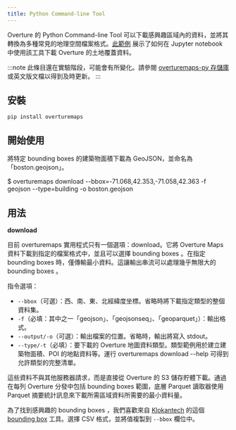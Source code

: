 ```yaml
---
title: Python Command-line Tool
---
```


Overture 的 Python Command-line Tool 可以下載感興趣區域內的資料，並將其轉換為多種常見的地理空間檔案格式。[此範例](/blog/2024/05/16/land-cover/) 展示了如何在 Jupyter notebook 中使用該工具下載 Overture 的土地覆蓋資料。

:::note
此條目還在實驗階段，可能會有所變化。請參閱 [overturemaps-py 存儲庫](https://github.com/OvertureMaps/overturemaps-py) 或英文版文檔以得到及時更新。
:::

## 安裝
`pip install overturemaps`

## 開始使用
將特定 bounding boxes 的建築物面積下載為 GeoJSON，並命名為「boston.geojson」。

$ overturemaps download --bbox=-71.068,42.353,-71.058,42.363 -f geojson --type=building -o boston.geojson
## 用法
**download**

目前 overturemaps 實用程式只有一個選項：download。它將 Overture Maps 資料下載到指定的檔案格式中，並且可以選擇 bounding boxes 。在指定 bounding boxes 時，僅傳輸最小資料。這讓輸出串流可以處理幾乎無限大的 bounding boxes 。

指令選項：

- `--bbox`（可選）：西、南、東、北經緯度坐標。省略時將下載指定類型的整個資料集。
- `-f`（必填：其中之一「geojson」、「geojsonseq」、「geoparquet」）：輸出格式。
- `--output/-o`（可選）：輸出檔案的位置。省略時，輸出將寫入 stdout。
- `--type/-t`（必填）：要下載的 Overture 地圖資料類型。類型範例用於建立建築物面積、POI 的地點資料等。運行 overturemaps download --help 可得到允許類型的完整清單。

這些資料不與其他服務器請求，而是直接從 Overture 的 S3 儲存貯體下載。通過在每列 Overture 分發中包括 bounding boxes 範圍，底層 Parquet 讀取器使用 Parquet 摘要統計訊息來下載所需區域資料所需要的最小資料量。

為了找到感興趣的 bounding boxes ，我們喜歡來自 [Klokantech](https://www.klokantech.com/) 的這個 [bounding box](https://boundingbox.klokantech.com/) 工具。選擇 CSV 格式，並將值複製到 `--bbox` 欄位中。
